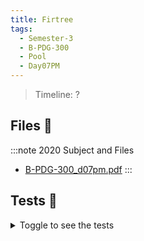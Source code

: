 ```yaml
---
title: Firtree
tags:
  - Semester-3
  - B-PDG-300
  - Pool
  - Day07PM
---
```

> Timeline: ?


## Files 📂

:::note 2020 Subject and Files
- [B-PDG-300_d07pm.pdf](https://github.com/Studio-17/Epitech-Subjects/raw/main/Semester-3/B-PDG-300/Pool/Day07PM/B-PDG-300_d07pm.pdf)
:::

## Tests 🤖
<details>
  <summary>Toggle to see the tests</summary>
  <div>
Yo
  </div>
</details>
